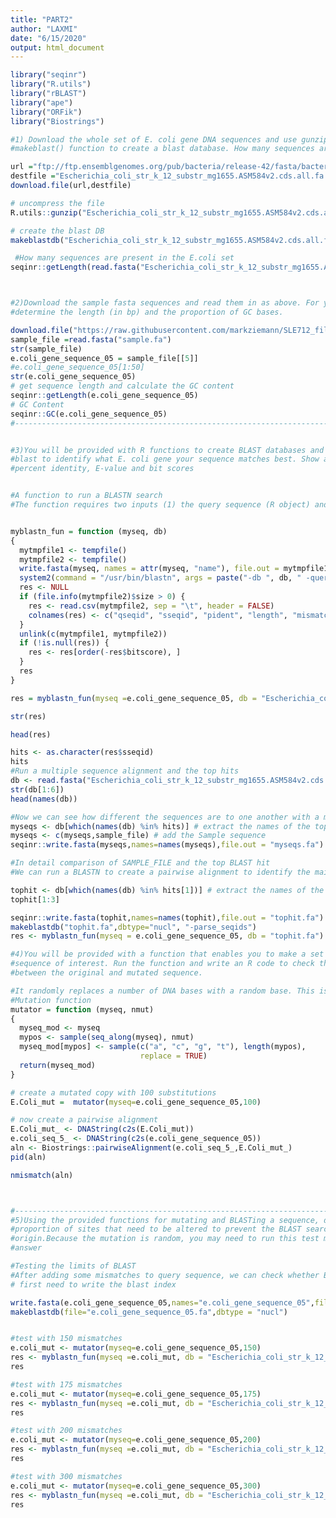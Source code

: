 ```yaml
---
title: "PART2"
author: "LAXMI"
date: "6/15/2020"
output: html_document
---
```


```r
library("seqinr")
library("R.utils")
library("rBLAST")
library("ape")
library("ORFik")
library("Biostrings")

#1) Download the whole set of E. coli gene DNA sequences and use gunzip to decompress. Use the
#makeblast() function to create a blast database. How many sequences are present in the E.coli set?

url ="ftp://ftp.ensemblgenomes.org/pub/bacteria/release-42/fasta/bacteria_0_collection/escherichia_coli_str_k_12_substr_mg1655/cds/Escherichia_coli_str_k_12_substr_mg1655.ASM584v2.cds.all.fa.gz"
destfile ="Escherichia_coli_str_k_12_substr_mg1655.ASM584v2.cds.all.fa.gz"
download.file(url,destfile)

# uncompress the file
R.utils::gunzip("Escherichia_coli_str_k_12_substr_mg1655.ASM584v2.cds.all.fa.gz",overwrite=TRUE)

# create the blast DB
makeblastdb("Escherichia_coli_str_k_12_substr_mg1655.ASM584v2.cds.all.fa",dbtype="nucl", "-parse_seqids")

 #How many sequences are present in the E.coli set
seqinr::getLength(read.fasta("Escherichia_coli_str_k_12_substr_mg1655.ASM584v2.cds.all.fa"))



#2)Download the sample fasta sequences and read them in as above. For your allocated sequence,
#determine the length (in bp) and the proportion of GC bases.

download.file("https://raw.githubusercontent.com/markziemann/SLE712_files/master/bioinfo_asst3_part2_files/sample.fa",destfile = "sample.fa")
sample_file =read.fasta("sample.fa")
str(sample_file)
e.coli_gene_sequence_05 = sample_file[[5]]
#e.coli_gene_sequence_05[1:50]
str(e.coli_gene_sequence_05)
# get sequence length and calculate the GC content
seqinr::getLength(e.coli_gene_sequence_05)
# GC Content
seqinr::GC(e.coli_gene_sequence_05)
#----------------------------------------------------------------------------------------


#3)You will be provided with R functions to create BLAST databases and perform blast searches. Use
#blast to identify what E. coli gene your sequence matches best. Show a table of the top 3 hits including
#percent identity, E-value and bit scores


#A function to run a BLASTN search
#The function requires two inputs (1) the query sequence (R object) and the other is the database (system file). The output is a table of #BLAST results.


myblastn_fun = function (myseq, db) 
{
  mytmpfile1 <- tempfile()
  mytmpfile2 <- tempfile()
  write.fasta(myseq, names = attr(myseq, "name"), file.out = mytmpfile1)
  system2(command = "/usr/bin/blastn", args = paste("-db ", db, " -query", mytmpfile1, "-outfmt 6 -evalue 0.05 -ungapped >",  mytmpfile2))
  res <- NULL
  if (file.info(mytmpfile2)$size > 0) {
    res <- read.csv(mytmpfile2, sep = "\t", header = FALSE)
    colnames(res) <- c("qseqid", "sseqid", "pident", "length", "mismatch", "gapopen", "qstart", "qend", "sstart",  "send", "evalue", "bitscore")
  }
  unlink(c(mytmpfile1, mytmpfile2))
  if (!is.null(res)) {
    res <- res[order(-res$bitscore), ]
  }
  res
}

res = myblastn_fun(myseq =e.coli_gene_sequence_05, db = "Escherichia_coli_str_k_12_substr_mg1655.ASM584v2.cds.all.fa")

str(res)

head(res)

hits <- as.character(res$sseqid)
hits
#Run a multiple sequence alignment and the top hits
db <- read.fasta("Escherichia_coli_str_k_12_substr_mg1655.ASM584v2.cds.all.fa")
str(db[1:6])
head(names(db))

#Now we can see how different the sequences are to one another with a multiple sequence alignment 
myseqs <- db[which(names(db) %in% hits)] # extract the names of the top hits
myseqs <- c(myseqs,sample_file) # add the Sample sequence
seqinr::write.fasta(myseqs,names=names(myseqs),file.out = "myseqs.fa")

#In detail comparison of SAMPLE_FILE and the top BLAST hit
#We can run a BLASTN to create a pairwise alignment to identify the main differences between SOTS and the top hit.

tophit <- db[which(names(db) %in% hits[1])] # extract the names of the top hit
tophit[1:3]

seqinr::write.fasta(tophit,names=names(tophit),file.out = "tophit.fa")
makeblastdb("tophit.fa",dbtype="nucl", "-parse_seqids")
res <- myblastn_fun(myseq = e.coli_gene_sequence_05, db = "tophit.fa")

#4)You will be provided with a function that enables you to make a set number of point mutations to your
#sequence of interest. Run the function and write an R code to check the number of mismatches
#between the original and mutated sequence.

#It randomly replaces a number of DNA bases with a random base. This is not strictly related to the hypothetical scenario but will be useful to complete the assessment
#Mutation function
mutator = function (myseq, nmut) 
{
  myseq_mod <- myseq
  mypos <- sample(seq_along(myseq), nmut)
  myseq_mod[mypos] <- sample(c("a", "c", "g", "t"), length(mypos), 
                             replace = TRUE)
  return(myseq_mod)
}

# create a mutated copy with 100 substitutions
E.Coli_mut =  mutator(myseq=e.coli_gene_sequence_05,100)

# now create a pairwise alignment
E.Coli_mut_ <- DNAString(c2s(E.Coli_mut))
e.coli_seq_5_ <- DNAString(c2s(e.coli_gene_sequence_05))
aln <- Biostrings::pairwiseAlignment(e.coli_seq_5_,E.Coli_mut_)
pid(aln)

nmismatch(aln)



#---------------------------------------------------------------------------
#5)Using the provided functions for mutating and BLASTing a sequence, determine the number and
#proportion of sites that need to be altered to prevent the BLAST search from matching the gene of
#origin.Because the mutation is random, you may need to run this test multiple times to get a reliable
#answer

#Testing the limits of BLAST
#After adding some mismatches to query sequence, we can check whether BLAST is still able to recognise the sequence
# first need to write the blast index

write.fasta(e.coli_gene_sequence_05,names="e.coli_gene_sequence_05",file.out = "e.coli_gene_sequence_05.fa")
makeblastdb(file="e.coli_gene_sequence_05.fa",dbtype = "nucl")


#test with 150 mismatches
e.coli_mut <- mutator(myseq=e.coli_gene_sequence_05,150)
res <- myblastn_fun(myseq =e.coli_mut, db = "Escherichia_coli_str_k_12_substr_mg1655.ASM584v2.cds.all.fa")
res

#test with 175 mismatches
e.coli_mut <- mutator(myseq=e.coli_gene_sequence_05,175)
res <- myblastn_fun(myseq =e.coli_mut, db = "Escherichia_coli_str_k_12_substr_mg1655.ASM584v2.cds.all.fa")
res

#test with 200 mismatches
e.coli_mut <- mutator(myseq=e.coli_gene_sequence_05,200)
res <- myblastn_fun(myseq =e.coli_mut, db = "Escherichia_coli_str_k_12_substr_mg1655.ASM584v2.cds.all.fa")
res

#test with 300 mismatches
e.coli_mut <- mutator(myseq=e.coli_gene_sequence_05,300)
res <- myblastn_fun(myseq =e.coli_mut, db = "Escherichia_coli_str_k_12_substr_mg1655.ASM584v2.cds.all.fa")
res


```

